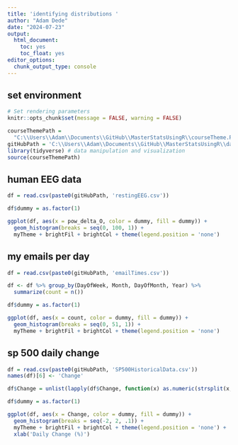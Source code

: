 ```yaml
---
title: 'identifying distributions '
author: "Adam Dede"
date: "2024-07-23"
output:
  html_document:
    toc: yes
    toc_float: yes
editor_options:
  chunk_output_type: console
---
```



## set environment

```r

# Set rendering parameters
knitr::opts_chunk$set(message = FALSE, warning = FALSE)

courseThemePath = 
  "C:\\Users\\Adam\\Documents\\GitHub\\MasterStatsUsingR\\courseTheme.R"
gitHubPath = 'C:\\Users\\Adam\\Documents\\GitHub\\MasterStatsUsingR\\data\\'
library(tidyverse) # data manipulation and visualization
source(courseThemePath)


```
## human EEG data 

```r

df = read.csv(paste0(gitHubPath, 'restingEEG.csv'))

df$dummy = as.factor(1) 

ggplot(df, aes(x = pow_delta_O, color = dummy, fill = dummy)) + 
  geom_histogram(breaks = seq(0, 100, 1)) + 
  myTheme + brightFil + brightCol + theme(legend.position = 'none')

```
## my emails per day 

```r

df = read.csv(paste0(gitHubPath, 'emailTimes.csv'))

df <- df %>% group_by(DayOfWeek, Month, DayOfMonth, Year) %>% 
  summarize(count = n())

df$dummy = as.factor(1) 

ggplot(df, aes(x = count, color = dummy, fill = dummy)) + 
  geom_histogram(breaks = seq(0, 51, 1)) + 
  myTheme + brightFil + brightCol + theme(legend.position = 'none')

```
## sp 500 daily change 

```r

df = read.csv(paste0(gitHubPath, 'SP500HistoricalData.csv'))
names(df)[6] <- 'Change'

df$Change = unlist(lapply(df$Change, function(x) as.numeric(strsplit(x, '%')[[1]])))

df$dummy = as.factor(1) 

ggplot(df, aes(x = Change, color = dummy, fill = dummy)) +
  geom_histogram(breaks = seq(-2, 2, .1)) + 
  myTheme + brightFil + brightCol + theme(legend.position = 'none') + 
  xlab('Daily Change (%)')

```

